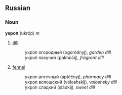 ==Russian==
===Noun===
'''укроп''' (ukróp) ''m''

# [[dill]]
#:укроп огородный (ogoródnyj), ''garden dill''
#:укроп пахучий (pakhúčij), ''fragrant dill''
# [[fennel]]
#:укроп аптечный (aptéčnyj), ''pharmacy dill''
#:укроп волошский (vóloshskij), ''voloshsky dill''
#:укроп сладкий (sládkij), ''sweet dill''